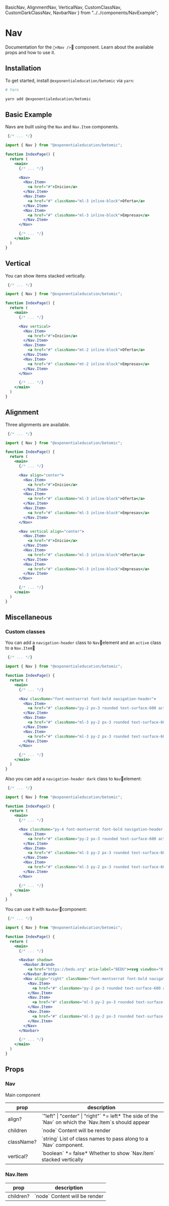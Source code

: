   BasicNav,
  AlignmentNav,
  VerticalNav,
  CustomClassNav,
  CustomDarkClassNav,
  NavbarNav
  } from "../../components/NavExample";

# Nav

Documentation for the `<Nav />` component. Learn about the available props and how to use it.

## Installation

To get started, install `@exponentialeducation/betomic` via `yarn`:

```bash
# Yarn

yarn add @exponentialeducation/betomic
```

## Basic Example

Navs are built using the `Nav` and `Nav.Item` components.

```jsx highlight=3,10-20
 {/* ... */}

import { Nav } from "@exponentialeducation/betomic";

function IndexPage() {
  return (
    <main>
      {/* ... */}

      <Nav>
        <Nav.Item>
          <a href="#">Inicio</a>
        </Nav.Item>
        <Nav.Item>
          <a href="#" className="ml-3 inline-block">Oferta</a>
        </Nav.Item>
        <Nav.Item>
          <a href="#" className="ml-3 inline-block">Empresas</a>
        </Nav.Item>
      </Nav>

      {/* ... */}
    </main>
  )
}
```

<BasicNav />

## Vertical

You can show items stacked vertically.

```jsx highlight=3,10
 {/* ... */}

import { Nav } from "@exponentialeducation/betomic";

function IndexPage() {
  return (
    <main>
      {/* ... */}

      <Nav vertical>
        <Nav.Item>
          <a href="#">Inicio</a>
        </Nav.Item>
        <Nav.Item>
          <a href="#" className="mt-2 inline-block">Oferta</a>
        </Nav.Item>
        <Nav.Item>
          <a href="#" className="mt-2 inline-block">Empresas</a>
        </Nav.Item>
      </Nav>

      {/* ... */}
    </main>
  )
}
```
<VerticalNav />

## Alignment

Three alignments are available.

```jsx highlight=3,10,22
 {/* ... */}

import { Nav } from "@exponentialeducation/betomic";

function IndexPage() {
  return (
    <main>
      {/* ... */}

      <Nav align="center">
        <Nav.Item>
          <a href="#">Inicio</a>
        </Nav.Item>
        <Nav.Item>
          <a href="#" className="ml-3 inline-block">Oferta</a>
        </Nav.Item>
        <Nav.Item>
          <a href="#" className="ml-3 inline-block">Empresas</a>
        </Nav.Item>
      </Nav>

      <Nav vertical align="center">
        <Nav.Item>
          <a href="#">Inicio</a>
        </Nav.Item>
        <Nav.Item>
          <a href="#" className="ml-3 inline-block">Oferta</a>
        </Nav.Item>
        <Nav.Item>
          <a href="#" className="ml-3 inline-block">Empresas</a>
        </Nav.Item>
      </Nav>

      {/* ... */}
    </main>
  )
}
```

<AlignmentNav />

## Miscellaneous

### Custom classes

You can add a `navigation-header` class to `Nav`element and an `active` class to a `Nav.Item`

```jsx highlight=3,10,12
 {/* ... */}

import { Nav } from "@exponentialeducation/betomic";

function IndexPage() {
  return (
    <main>
      {/* ... */}

      <Nav className="font-montserrat font-bold navigation-header">
        <Nav.Item>
          <a href="#" className="py-2 px-3 rounded text-surface-600 active transition ease-in-out duration-150 no-underline">Inicio</a>
        </Nav.Item>
        <Nav.Item>
          <a href="#" className="ml-3 py-2 px-3 rounded text-surface-600 transition ease-in-out duration-150 no-underline">Empresas</a>
        </Nav.Item>
        <Nav.Item>
          <a href="#" className="ml-3 py-2 px-3 rounded text-surface-600 transition ease-in-out duration-150 no-underline">Blog</a>
        </Nav.Item>
      </Nav>

      {/* ... */}
    </main>
  )
}
```
<CustomClassNav />

Also you can add a `navigation-header dark` class to `Nav`element:

```jsx highlight=3,10
 {/* ... */}

import { Nav } from "@exponentialeducation/betomic";

function IndexPage() {
  return (
    <main>
      {/* ... */}

      <Nav className="py-4 font-montserrat font-bold navigation-header dark">
        <Nav.Item>
          <a href="#" className="py-2 px-3 rounded text-surface-600 active transition ease-in-out duration-150 no-underline">Inicio</a>
        </Nav.Item>
        <Nav.Item>
          <a href="#" className="ml-3 py-2 px-3 rounded text-surface-600 transition ease-in-out duration-150 no-underline">Empresas</a>
        </Nav.Item>
        <Nav.Item>
          <a href="#" className="ml-3 py-2 px-3 rounded text-surface-600 transition ease-in-out duration-150 no-underline">Blog</a>
        </Nav.Item>
      </Nav>

      {/* ... */}
    </main>
  )
}
```
<CustomDarkClassNav />

You can use it with `Navbar`component:

```jsx highlight=3,10-25
 {/* ... */}

import { Nav } from "@exponentialeducation/betomic";

function IndexPage() {
  return (
    <main>
      {/* ... */}

      <Navbar shadow>
        <Navbar.Brand>
          <a href="https://bedu.org" aria-label="BEDU"><svg viewBox="0 0 136 36" width="136" height="36" fill="none" xmlns="http://www.w3.org/2000/svg" className="w-30 h-8 lg:w-34 lg:h-9"><path d="M91.831 27.376l-2.853 1.196H78.576V7.408h10.441l2.64 1.196 1.067 2.894.02 13.254-.913 2.624zm5.764-24.328L90.53.0H71.124v24.752l.02 11.229h19.484l7.2-3.164 2.425-6.772-.019-15.84-2.64-7.157zM20.726 27.299l-2.833 1.273h-7.88L7.472 23.77V12.231l2.543-4.804h7.898l2.64 1.119.679 1.832-4.774 7.679 4.812 7.698-.543 1.543zm8.772-16.11L26.47 2.972 19.445.0H5.511L0 10.399V25.6L5.511 36h13.992l7.2-3.241 2.814-7.852-4.27-6.83 4.25-6.887zM128.529.0v26.18l-4.852 2.392h-5.376l-4.851-2.392V0h-7.472v30.656l10.48 5.325h9.063L136 30.656V0h-7.471zM65.36.0H44.674v7.408h20.688V0zm0 28.572H44.674v7.409h20.688v-7.409zM49.913 20.2v-4.206l-1.125-1.1-4.134-.02v-4.109l-1.126-1.1h-4.21l-1.126 1.12-.02 4.09-4.114.019-1.125 1.1v4.205l1.106 1.12h3.144l.99-.02.019.984v3.145l1.125 1.119h4.212l1.125-1.12V21.3l4.134.02 1.125-1.12z" fill="#182226"></path></svg></a>
        </Navbar.Brand>
        <Nav align="right" className="font-montserrat font-bold navigation-header">
          <Nav.Item>
            <a href="#" className="py-2 px-3 rounded text-surface-600 active transition ease-in-out duration-150 no-underline">Inicio</a>
          </Nav.Item>
          <Nav.Item>
            <a href="#" className="ml-3 py-2 px-3 rounded text-surface-600 transition ease-in-out duration-150 no-underline">Empresas</a>
          </Nav.Item>
          <Nav.Item>
            <a href="#" className="ml-3 py-2 px-3 rounded text-surface-600 transition ease-in-out duration-150 no-underline">Blog</a>
          </Nav.Item>
        </Nav>
      </Navbar>

      {/* ... */}
    </main>
  )
}
```
<NavbarNav />

## Props

### Nav

Main component

<table className="min-w-full divide-y divide-gray-200">
  <thead>
    <tr>
      <th scope="col" className="border-l-0 border-r-0 px-6 py-3 text-left text-xs font-medium text-gray-500 uppercase tracking-wider">
        prop
      </th>
      <th scope="col" className="border-l-0 border-r-0 px-6 py-3 text-left text-xs font-medium text-gray-500 uppercase tracking-wider">
        description
      </th>
    </tr>
  </thead>
  <tbody className="divide-y divide-gray-200">
    <tr>
      <td className="border-l-0 border-r-0 px-6 py-4 text-sm font-medium text-gray-500">
        align?
      </td>
      <td className="border-l-0 border-r-0 px-6 py-4 text-sm font-medium text-gray-500">
        `"left" | "center" | "right"` *= left* <span className="block">The side of the `Nav` on which the `Nav.Item`s should appear</span>
      </td>
    </tr>
    <tr>
      <td className="border-l-0 border-r-0 px-6 py-4 text-sm font-medium text-gray-500">
        children
      </td>
      <td className="border-l-0 border-r-0 px-6 py-4 text-sm font-medium text-gray-500">
        `node` <span className="block">Content will be render</span>
      </td>
    </tr>
    <tr>
      <td className="border-l-0 border-r-0 px-6 py-4 text-sm font-medium text-gray-500">
        className?
      </td>
      <td className="border-l-0 border-r-0 px-6 py-4 text-sm font-medium text-gray-500">
        `string` <span className="block">List of class names to pass along to a `Nav` component.</span>
      </td>
    </tr>
    <tr>
      <td className="border-l-0 border-r-0 px-6 py-4 text-sm font-medium text-gray-500">
        vertical?
      </td>
      <td className="border-l-0 border-r-0 px-6 py-4 text-sm font-medium text-gray-500">
        `boolean` *= false* <span className="block">Whether to show `Nav.Item` stacked vertically</span>
      </td>
    </tr>
  </tbody>
</table>

### Nav.Item

<table className="min-w-full divide-y divide-gray-200">
  <thead>
    <tr>
      <th scope="col" className="border-l-0 border-r-0 px-6 py-3 text-left text-xs font-medium text-gray-500 uppercase tracking-wider">
        prop
      </th>
      <th scope="col" className="border-l-0 border-r-0 px-6 py-3 text-left text-xs font-medium text-gray-500 uppercase tracking-wider">
        description
      </th>
    </tr>
  </thead>
  <tbody className="divide-y divide-gray-200">
    <tr>
      <td className="border-l-0 border-r-0 px-6 py-4 text-sm font-medium text-gray-500">
        children?
      </td>
      <td className="border-l-0 border-r-0 px-6 py-4 text-sm font-medium text-gray-500">
        `node` <span className="block">Content will be render</span>
      </td>
    </tr>
  </tbody>
</table>